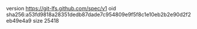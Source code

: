 version https://git-lfs.github.com/spec/v1
oid sha256:a53fd9818a28351dedb87dade7c954809e9f5f8c1e10eb2b2e90d2f2eb49e4a9
size 25418
